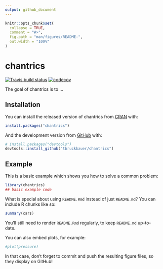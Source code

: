 ```yaml
---
output: github_document
---
```


<!-- README.md is generated from README.Rmd. Please edit that file -->

```r
knitr::opts_chunk$set(
  collapse = TRUE,
  comment = "#>",
  fig.path = "man/figures/README-",
  out.width = "100%"
)
```

# chantrics

<!-- badges: start -->
[![Travis build status](https://travis-ci.com/tbruckbauer/chantrics.svg?token=w8TadkqrUK2xbsPmJ7ty&branch=master)](https://travis-ci.com/tbruckbauer/chantrics)
[![codecov](https://codecov.io/gh/tbruckbauer/chantrics/branch/master/graph/badge.svg?token=EQQ177WODM)](undefined)
<!-- badges: end -->

The goal of chantrics is to ...

## Installation

You can install the released version of chantrics from [CRAN](https://CRAN.R-project.org) with:

``` r
install.packages("chantrics")
```

And the development version from [GitHub](https://github.com/) with:

``` r
# install.packages("devtools")
devtools::install_github("tbruckbauer/chantrics")
```
## Example

This is a basic example which shows you how to solve a common problem:

```r
library(chantrics)
## basic example code
```

What is special about using `README.Rmd` instead of just `README.md`? You can include R chunks like so:

```r
summary(cars)
```

You'll still need to render `README.Rmd` regularly, to keep `README.md` up-to-date.

You can also embed plots, for example:

```r
#plot(pressure)
```

In that case, don't forget to commit and push the resulting figure files, so they display on GitHub!
